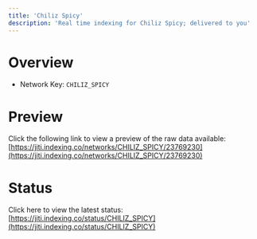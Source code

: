 ```yaml
---
title: 'Chiliz Spicy'
description: 'Real time indexing for Chiliz Spicy; delivered to you'
---
```


# Overview
- Network Key: `CHILIZ_SPICY`

# Preview
Click the following link to view a preview of the raw data available: [https://jiti.indexing.co/networks/CHILIZ_SPICY/23769230](https://jiti.indexing.co/networks/CHILIZ_SPICY/23769230)

# Status
Click here to view the latest status: [https://jiti.indexing.co/status/CHILIZ_SPICY](https://jiti.indexing.co/status/CHILIZ_SPICY)
